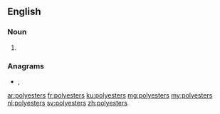 ==English==

===Noun===
{{head|en|noun plural form}}

# {{plural of|polyester|lang=en}}

===Anagrams===
* {{l|en|poetryless}}, {{l|en|proselytes}}

[[ar:polyesters]]
[[fr:polyesters]]
[[ku:polyesters]]
[[mg:polyesters]]
[[my:polyesters]]
[[nl:polyesters]]
[[sv:polyesters]]
[[zh:polyesters]]